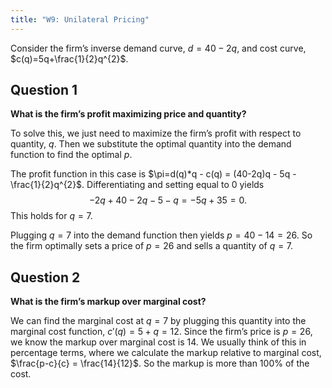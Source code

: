 ```yaml
---
title: "W9: Unilateral Pricing"
---
```


Consider the firm's inverse demand curve, $d=40-2q$, and cost curve, $c(q)=5q+\frac{1}{2}q^{2}$. 

## Question 1
**What is the firm's profit maximizing price and quantity?**


To solve this, we just need to maximize the firm's profit with respect to quantity, $q$. Then we substitute the optimal quantity into the demand function to find the optimal $p$.

The profit function in this case is $\pi=d(q)*q - c(q) = (40-2q)q - 5q - \frac{1}{2}q^{2}$. Differentiating and setting equal to 0 yields $$-2q + 40 - 2q - 5 - q = -5q + 35 = 0.$$ This holds for $q=7$.

Plugging $q=7$ into the demand function then yields $p=40-14=26$. So the firm optimally sets a price of $p=26$ and sells a quantity of $q=7$. 



## Question 2
**What is the firm's markup over marginal cost?**


We can find the marginal cost at $q=7$ by plugging this quantity into the marginal cost function, $c'(q) = 5 + q = 12$. Since the firm's price is $p=26$, we know the markup over marginal cost is 14. We usually think of this in percentage terms, where we calculate the markup relative to marginal cost, $\frac{p-c}{c} = \frac{14}{12}$. So the markup is more than 100% of the cost.
